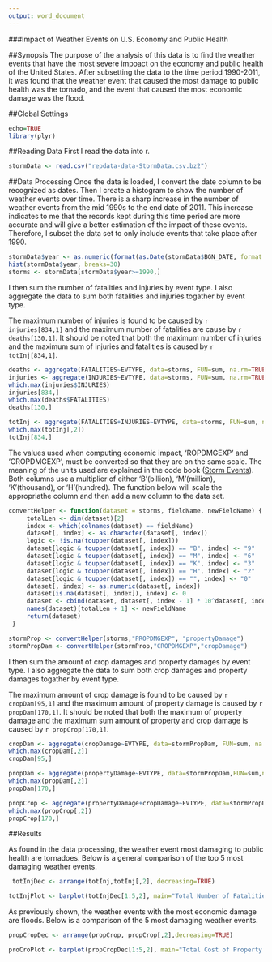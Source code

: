 ```yaml
---
output: word_document
---
```


###Impact of Weather Events on U.S. Economy and Public Health

##Synopsis
The purpose of the analysis of this data is to find the weather events that have the most severe impoact on the economy and public health of the United States. After subsetting the data to the time period 1990-2011, it was found that the weather event that caused the most damage to public health was the tornado, and the event that caused the most economic damage was the flood.

##Global Settings
```r
echo=TRUE
library(plyr)
```

##Reading Data
First I read the data into r.
```r
stormData <- read.csv("repdata-data-StormData.csv.bz2")
```

##Data Processing
Once the data is loaded, I convert the date column to be recognized as dates. Then I create a histogram to show the number of weather events over time.  There is a sharp increase in the number of weather events from the mid 1990s to the end date of 2011.  This increase indicates to me that the records kept during this time period are more accurate and will give a better estimation of the impact of these events. Therefore, I subset the data set to only include events that take place after 1990.
```r
stormData$year <- as.numeric(format(as.Date(stormData$BGN_DATE, format = "%m/%d/%Y %H:%M:%S"), "%Y"))
hist(stormData$year, breaks=30)
storms <- stormData[stormData$year>=1990,]
```

I then sum the number of fatalities and injuries by event type. I also aggregate the data to sum both fatalities and injuries togather by event type.  

The maximum number of injuries is found to be caused by `r injuries[834,1]` and the maximum number of fatalities are cause by `r deaths[130,1]`.  It should be noted that both the maximum number of injuries and the maximum sum of injuries and fatalities is caused by `r totInj[834,1]`.
```r
deaths <- aggregate(FATALITIES~EVTYPE, data=storms, FUN=sum, na.rm=TRUE)
injuries <- aggregate(INJURIES~EVTYPE, data=storms, FUN=sum, na.rm=TRUE)
which.max(injuries$INJURIES)
injuries[834,]
which.max(deaths$FATALITIES)
deaths[130,]

totInj <- aggregate(FATALITIES+INJURIES~EVTYPE, data=storms, FUN=sum, na.rm=TRUE)
which.max(totInj[,2])
totInj[834,]
```

The values used when computing economic impact, 'ROPDMGEXP' and 'CROPDMGEXP', must be converted so that they are on the same scale.  The meaning of the units used are explained in the code book ([Storm Events](http://ire.org/nicar/database-library/databases/storm-events/)). Both columns use a multiplier of either 'B'(billion), 'M'(million), 'K'(thousand), or  'H'(hundred). The function below will scale the appropriathe column and then add a new column to the data set.
```r
convertHelper <- function(dataset = storms, fieldName, newFieldName) {
     totalLen <- dim(dataset)[2]
     index <- which(colnames(dataset) == fieldName)
     dataset[, index] <- as.character(dataset[, index])
     logic <- !is.na(toupper(dataset[, index]))
     dataset[logic & toupper(dataset[, index]) == "B", index] <- "9"
     dataset[logic & toupper(dataset[, index]) == "M", index] <- "6"
     dataset[logic & toupper(dataset[, index]) == "K", index] <- "3"
     dataset[logic & toupper(dataset[, index]) == "H", index] <- "2"
     dataset[logic & toupper(dataset[, index]) == "", index] <- "0"
     dataset[, index] <- as.numeric(dataset[, index])
     dataset[is.na(dataset[, index]), index] <- 0
     dataset <- cbind(dataset, dataset[, index - 1] * 10^dataset[, index])
     names(dataset)[totalLen + 1] <- newFieldName
     return(dataset)
 }

stormProp <- convertHelper(storms,"PROPDMGEXP", "propertyDamage")
stormPropDam <- convertHelper(stormProp,"CROPDMGEXP","cropDamage")
```

I then sum the amount of crop damages and property damages by event type. I also aggregate the data to sum both crop damages and property damages togather by event   type.  

The maximum amount of crop damage is found to be caused by `r cropDam[95,1]` and the maximum amount of property damage is caused by `r propDam[170,1]`.  It should be noted that both the maximum of property damage and the maximum sum amount of property and crop damage is caused by `r propCrop[170,1]`.
```r
cropDam <- aggregate(cropDamage~EVTYPE, data=stormPropDam, FUN=sum, na.rm=TRUE)
which.max(cropDam[,2])
cropDam[95,]

propDam <- aggregate(propertyDamage~EVTYPE, data=stormPropDam,FUN=sum,na.rm=TRUE)
which.max(propDam[,2])
propDam[170,]

propCrop <- aggregate(propertyDamage+cropDamage~EVTYPE, data=stormPropDam,FUN=sum, na.rm=TRUE)
which.max(propCrop[,2])
propCrop[170,]
```

##Results

As found in the data processing, the weather event most damaging to public health are tornadoes. Below is a general comparison of the top 5 most damaging weather events.

```r
 totInjDec <- arrange(totInj,totInj[,2], decreasing=TRUE)

totInjPlot <- barplot(totInjDec[1:5,2], main="Total Number of Fatalities and Injuries per Event Type", xlab="Event Type", ylab="Number of Fatalities and Injuries", names.arg=c("Tornado", "Excessive Heat", "Flood", "Lightning", "Wind"), cex.names=0.8)
```

As previously shown, the weather events with the most economic damage are floods.  Below is a comparison of the 5 most damaging weather events.
```r
propCropDec <- arrange(propCrop, propCrop[,2],decreasing=TRUE)

proCroPlot <- barplot(propCropDec[1:5,2], main="Total Cost of Property and Crop Damage by Event Type", xlab="Event Type", ylab="Total Cost", names.arg=c("Flood","Hurricane","Storm\n Surge","Tornado","Hail"), cex.names=0.8)

```
